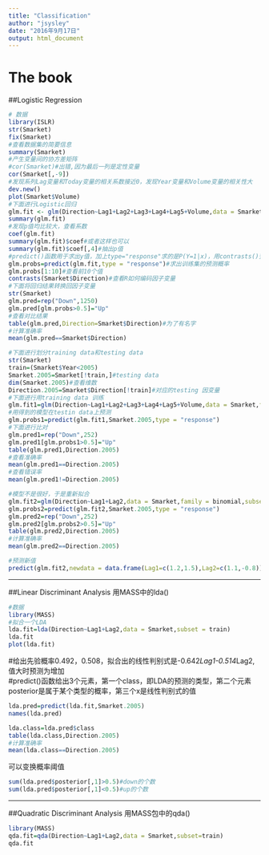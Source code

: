```yaml
---
title: "Classification"
author: "jsysley"
date: "2016年9月17日"
output: html_document
---
```


# The book

##Logistic Regression
```r
# 数据
library(ISLR)
str(Smarket)
fix(Smarket)
#查看数据集的简要信息
summary(Smarket)
#产生变量间的协方差矩阵
#cor(Smarket)#出错,因为最后一列是定性变量
cor(Smarket[,-9])
#发现系列Lag变量和Today变量的相关系数接近0，发现Year变量和Volume变量的相关性大
dev.new()
plot(Smarket$Volume)
#下面进行Logistic回归
glm.fit <- glm(Direction~Lag1+Lag2+Lag3+Lag4+Lag5+Volume,data = Smarket,family = binomial)
summary(glm.fit)
#发现p值均比较大，查看系数
coef(glm.fit)
summary(glm.fit)$coef#或者这样也可以
summary(glm.fit)$coef[,4]#抽出p值
#predict()函数用于求出y值，加上type="response"求的是P(Y=1|x)，用contrasts()查看R是如何编码因此变量的
glm.probs=predict(glm.fit,type = "response")#求出训练集的预测概率
glm.probs[1:10]#查看前10个值
contrasts(Smarket$Direction)#查看R如何编码因子变量
#下面将回归结果转换回因子变量
str(Smarket)
glm.pred=rep("Down",1250)
glm.pred[glm.probs>0.5]="Up"
#查看对比结果
table(glm.pred,Direction=Smarket$Direction)#为了有名字
#计算准确率
mean(glm.pred==Smarket$Direction)

#下面进行划分training data和testing data
str(Smarket)
train=(Smarket$Year<2005)
Smarket.2005=Smarket[!train,]#testing data
dim(Smarket.2005)#查看维数
Direction.2005=Smarket$Direction[!train]#对应的testing 因变量
#下面进行用training data 训练
glm.fit1=glm(Direction~Lag1+Lag2+Lag3+Lag4+Lag5+Volume,data = Smarket,family = binomial,subset=train)#加一个subset参数，里面是布尔变量
#用得到的模型在testin data上预测
glm.probs1=predict(glm.fit1,Smarket.2005,type = "response")
#下面进行比对
glm.pred1=rep("Down",252)
glm.pred1[glm.probs1>0.5]="Up"
table(glm.pred1,Direction.2005)
#查看准确率
mean(glm.pred1==Direction.2005)
#查看错误率
mean(glm.pred1!=Direction.2005)

#模型不是很好，于是重新拟合
glm.fit2=glm(Direction~Lag1+Lag2,data = Smarket,family = binomial,subset = train)
glm.probs2=predict(glm.fit2,Smarket.2005,type = "response")
glm.pred2=rep("Down",252)
glm.pred2[glm.probs2>0.5]="Up"
table(glm.pred2,Direction.2005)
#计算准确率
mean(glm.pred2==Direction.2005)

#预测新值
predict(glm.fit2,newdata = data.frame(Lag1=c(1.2,1.5),Lag2=c(1.1,-0.8)),type = "response")

```

---

##Linear Discriminant Analysis
用MASS中的lda()

```r
#数据
library(MASS)
#拟合一个LDA
lda.fit=lda(Direction~Lag1+Lag2,data = Smarket,subset = train)
lda.fit
plot(lda.fit)

```
#给出先验概率0.492，0.508，拟合出的线性判别式是-0.642*Lag1-0.514*Lag2,值大时预测为增加<br>
#predict()函数给出3个元素，第一个class，即LDA的预测的类型，第二个元素posterior是属于某个类型的概率，第三个x是线性判别式的值

```r
lda.pred=predict(lda.fit,Smarket.2005)
names(lda.pred)

lda.class=lda.pred$class
table(lda.class,Direction.2005)
#计算准确率
mean(lda.class==Direction.2005)
```
可以变换概率阈值
```r
sum(lda.pred$posterior[,1]>0.5)#down的个数
sum(lda.pred$posterior[,1]<0.5)#up的个数
```

---

##Quadratic Discriminant Analysis
用MASS包中的qda()

```r
library(MASS)
qda.fit=qda(Direction~Lag1+Lag2,data = Smarket,subset=train)
qda.fit
```


